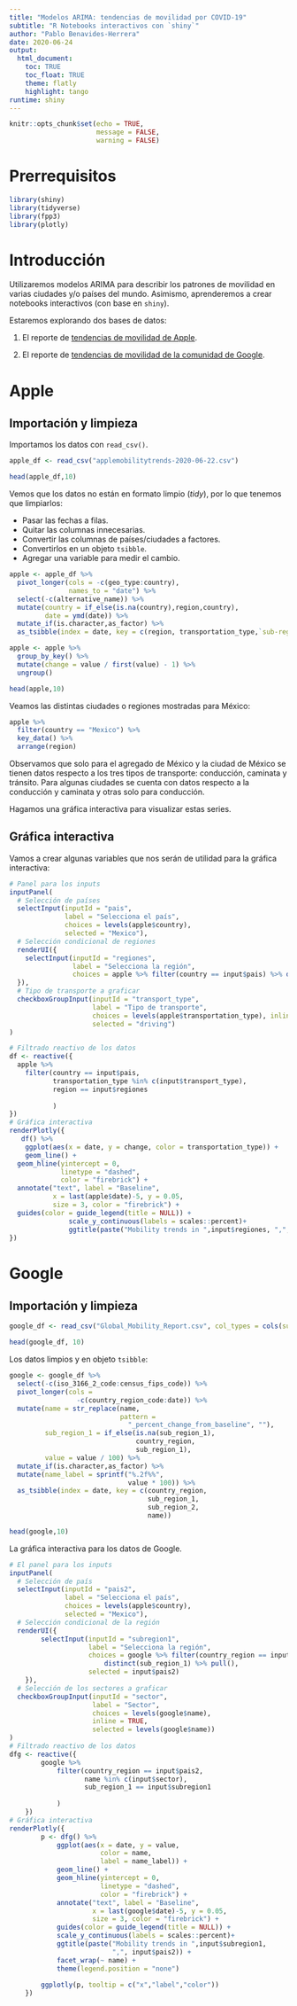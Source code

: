 ```yaml
---
title: "Modelos ARIMA: tendencias de movilidad por COVID-19"
subtitle: "R Notebooks interactivos con `shiny`"
author: "Pablo Benavides-Herrera"
date: 2020-06-24
output: 
  html_document:
    toc: TRUE
    toc_float: TRUE
    theme: flatly
    highlight: tango
runtime: shiny
---
```


```r
knitr::opts_chunk$set(echo = TRUE,
                      message = FALSE,
                      warning = FALSE)
```

# Prerrequisitos

```r
library(shiny)
library(tidyverse)
library(fpp3)
library(plotly)
```


# Introducción

Utilizaremos modelos ARIMA para describir los patrones de movilidad en varias ciudades y/o países del mundo. Asimismo, aprenderemos a crear notebooks interactivos (con base en `shiny`).

Estaremos explorando dos bases de datos:

1. El reporte de [tendencias de movilidad de Apple](https://www.apple.com/covid19/mobility).

2. El reporte de [tendencias de movilidad de la comunidad de Google](https://www.google.com/covid19/mobility/).

# Apple

## Importación y limpieza

Importamos los datos con `read_csv()`.

```r
apple_df <- read_csv("applemobilitytrends-2020-06-22.csv")

head(apple_df,10)
```

Vemos que los datos no están en formato limpio (*tidy*), por lo que tenemos que limpiarlos:

* Pasar las fechas a filas.
* Quitar las columnas innecesarias.
* Convertir las columnas de países/ciudades a factores.
* Convertirlos en un objeto `tsibble`.
* Agregar una variable para medir el cambio.

```r
apple <- apple_df %>% 
  pivot_longer(cols = -c(geo_type:country),
               names_to = "date") %>% 
  select(-c(alternative_name)) %>% 
  mutate(country = if_else(is.na(country),region,country),
         date = ymd(date)) %>% 
  mutate_if(is.character,as_factor) %>% 
  as_tsibble(index = date, key = c(region, transportation_type,`sub-region`,country))

apple <- apple %>% 
  group_by_key() %>% 
  mutate(change = value / first(value) - 1) %>% 
  ungroup()

head(apple,10)
```

Veamos las distintas ciudades o regiones mostradas para México:

```r
apple %>% 
  filter(country == "Mexico") %>% 
  key_data() %>% 
  arrange(region)
```

Observamos que solo para el agregado de México y la ciudad de México se tienen datos respecto a los tres tipos de transporte: conducción, caminata y tránsito. Para algunas ciudades se cuenta con datos respecto a la conducción y caminata y otras solo para conducción.

Hagamos una gráfica interactiva para visualizar estas series.

## Gráfica interactiva

Vamos a crear algunas variables que nos serán de utilidad para la gráfica interactiva:


```r
# Panel para los inputs
inputPanel(
  # Selección de países
  selectInput(inputId = "pais",
              label = "Selecciona el país",
              choices = levels(apple$country),
              selected = "Mexico"),
  # Selección condicional de regiones
  renderUI({
    selectInput(inputId = "regiones",
                label = "Selecciona la región",
                choices = apple %>% filter(country == input$pais) %>% distinct(region) %>% pull())
  }),
  # Tipo de transporte a graficar
  checkboxGroupInput(inputId = "transport_type",
                     label = "Tipo de transporte",
                     choices = levels(apple$transportation_type), inline = TRUE,
                     selected = "driving")
)

# Filtrado reactivo de los datos
df <- reactive({
  apple %>% 
    filter(country == input$pais,
           transportation_type %in% c(input$transport_type),
           region == input$regiones
           
           )
})
# Gráfica interactiva
renderPlotly({
   df() %>% 
    ggplot(aes(x = date, y = change, color = transportation_type)) +
    geom_line() + 
  geom_hline(yintercept = 0,
             linetype = "dashed", 
             color = "firebrick") +
  annotate("text", label = "Baseline", 
           x = last(apple$date)-5, y = 0.05, 
           size = 3, color = "firebrick") + 
  guides(color = guide_legend(title = NULL)) +
               scale_y_continuous(labels = scales::percent)+
               ggtitle(paste("Mobility trends in ",input$regiones, ",", input$pais))
})
```



# Google

## Importación y limpieza

```r
google_df <- read_csv("Global_Mobility_Report.csv", col_types = cols(sub_region_2 = col_character()))

head(google_df, 10)
```

Los datos limpios y en objeto `tsibble`:

```r
google <- google_df %>%
  select(-c(iso_3166_2_code:census_fips_code)) %>%
  pivot_longer(cols = 
                 -c(country_region_code:date)) %>%
  mutate(name = str_replace(name, 
                            pattern = 
                              "_percent_change_from_baseline", ""),
         sub_region_1 = if_else(is.na(sub_region_1),
                                country_region,
                                sub_region_1),
         value = value / 100) %>%
  mutate_if(is.character,as_factor) %>% 
  mutate(name_label = sprintf("%.2f%%", 
                              value * 100)) %>% 
  as_tsibble(index = date, key = c(country_region, 
                                   sub_region_1,
                                   sub_region_2,
                                   name))

head(google,10)
```

La gráfica interactiva para los datos de Google.

```r
# El panel para los inputs
inputPanel(
  # Selección de país
  selectInput(inputId = "pais2",
              label = "Selecciona el país",
              choices = levels(apple$country),
              selected = "Mexico"),
  # Selección condicional de la región
  renderUI({
        selectInput(inputId = "subregion1",
                    label = "Selecciona la región",
                    choices = google %>% filter(country_region == input$pais2) %>% 
                        distinct(sub_region_1) %>% pull(),
                    selected = input$pais2)
    }),
  # Selección de los sectores a graficar
  checkboxGroupInput(inputId = "sector",
                     label = "Sector",
                     choices = levels(google$name),
                     inline = TRUE,
                     selected = levels(google$name))
)
# Filtrado reactivo de los datos
dfg <- reactive({
        google %>% 
            filter(country_region == input$pais2,
                   name %in% c(input$sector),
                   sub_region_1 == input$subregion1
                   
            )
    })
# Gráfica interactiva    
renderPlotly({
        p <- dfg() %>% 
            ggplot(aes(x = date, y = value, 
                       color = name,
                       label = name_label)) +
            geom_line() + 
            geom_hline(yintercept = 0,
                       linetype = "dashed", 
                       color = "firebrick") +
            annotate("text", label = "Baseline", 
                     x = last(google$date)-5, y = 0.05, 
                     size = 3, color = "firebrick") + 
            guides(color = guide_legend(title = NULL)) +
            scale_y_continuous(labels = scales::percent)+
            ggtitle(paste("Mobility trends in ",input$subregion1,
                          ",", input$pais2)) +
            facet_wrap(~ name) +
            theme(legend.position = "none")
        
        ggplotly(p, tooltip = c("x","label","color"))
    })
```

